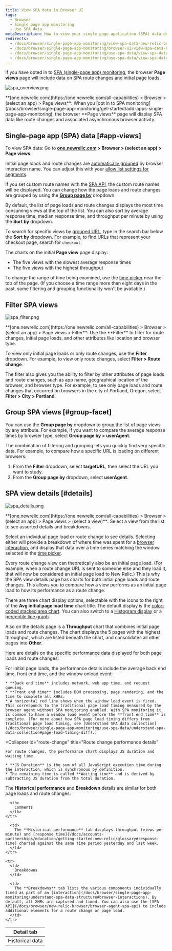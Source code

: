 ```yaml
---
title: View SPA data in Browser UI
tags:
  - Browser
  - Single page app monitoring
  - Use SPA data
metaDescription: How to view your single page application (SPA) data details in browser.
redirects:
  - /docs/browser/single-page-app-monitoring/view-spa-data-new-relic-browser
  - /docs/browser/single-page-app-monitoring/browser-ui/view-spa-data-new-relic-browser
  - /docs/browser/single-page-app-monitoring/use-spa-data/view-spa-data-new-relic-browser
  - /docs/browser/single-page-app-monitoring/use-spa-data/view-spa-data-new-relic-browser-ui
---
```





If you have opted in to [SPA (single-page app) monitoring](/docs/browser/single-page-app-monitoring/get-started/welcome-single-page-app-monitoring), the browser **Page views** page will include data on SPA route changes and initial page loads.

<img
  title="spa_overview.png"
  alt="spa_overview.png"
  src={browserSpaPageviews}
/>

<figcaption>
  **[one.newrelic.com](https://one.newrelic.com/all-capabilities) > Browser > (select an app) > Page views**: When you [opt in to SPA monitoring](/docs/browser/single-page-app-monitoring/get-started/add-apps-single-page-app-monitoring), the browser **Page views** page will display SPA data like route changes and associated asynchronous browser activity.
</figcaption>

## Single-page app (SPA) data [#app-views]

To view SPA data: Go to **[one.newrelic.com](https://one.newrelic.com/all-capabilities) > Browser > (select an app) > Page views**.

Initial page loads and route changes are [automatically grouped](/docs/browser/new-relic-browser/configuration/group-browser-metrics-urls#hierarchy) by browser interaction name. You can adjust this with your [allow list settings for segments](/docs/browser/new-relic-browser/installation-configuration/url-whitelists-grouping-browser-metrics).

If you set custom route names with the [SPA API](/docs/browser/new-relic-browser/browser-agent-spa-api), the custom route names will be displayed. You can change how the page loads and route changes are grouped by using the [**Group page by**](/docs/browser/single-page-app-monitoring/use-spa-data/view-spa-data-new-relic-browser#group-facet) dropdown.

By default, the list of page loads and route changes displays the most time consuming views at the top of the list. You can also sort by average response time, median response time, and throughput per minute by using the **Sort by** dropdown.

To search for specific views by [grouped URL](/docs/browser/new-relic-browser/configuration/group-browser-metrics-urls#hierarchy), type in the search bar below the **Sort by** dropdown. For example, to find URLs that represent your checkout page, search for `checkout`.

The charts on the initial **Page view** page display:

* The five views with the slowest average response times
* The five views with the highest throughput

To change the range of time being examined, use the [time picker](/docs/query-your-data/explore-query-data/dashboards/manage-your-dashboard/#dash-time-picker) near the top of the page. (If you choose a time range more than eight days in the past, some filtering and grouping functionality won't be available.)

## Filter SPA views

<img
  title="spa_filter.png"
  alt="spa_filter.png"
  src={browserSpaFilters}
/>

<figcaption>
  **[one.newrelic.com](https://one.newrelic.com/all-capabilities) > Browser > (select an app) > Page views > Filter**: Use the **Filter** to filter for route changes, initial page loads, and other attributes like location and browser type.
</figcaption>

To view only initial page loads or only route changes, use the **Filter** dropdown. For example, to view only route changes, select **Filter > Route change**.

The filter also gives you the ability to filter by other attributes of page loads and route changes, such as app name, geographical location of the browser, and browser type. For example, to see only page loads and route changes that occurred on browsers in the city of Portland, Oregon, select **Filter > City > Portland**.

## Group SPA views [#group-facet]

You can use the **Group page by** dropdown to group the list of page views by any attribute. For example, if you want to compare the average response times by browser type, select **Group page by > userAgent**.

The combination of filtering and grouping lets you quickly find very specific data. For example, to compare how a specific URL is loading on different browsers:

1. From the **Filter** dropdown, select **targetURL**, then select the URL you want to study.
2. From the **Group page by** dropdown, select **userAgent**.

## SPA view details [#details]

<img
  title="spa_details.png"
  alt="spa_details.png"
  src={browserPageviewDetails}
/>

<figcaption>
  **[one.newrelic.com](https://one.newrelic.com/all-capabilities) > Browser > (select an app) > Page views > (select a view)**: Select a view from the list to see assorted details and breakdowns.
</figcaption>

Select an individual page load or route change to see details. Selecting either will provide a breakdown of where time was spent for a [browser interaction](/docs/browser/single-page-app-monitoring/understand-spa-data-structure#browser-interactions), and display that data over a time series matching the window selected in the [time picker](/docs/query-your-data/explore-query-data/dashboards/manage-your-dashboard/#dash-time-picker).

Every route change view can theoretically also be an initial page load. (For example, when a route change URL is sent to someone else and they load it, that will now be considered an initial page load to New Relic.) This is why the SPA view details page has charts for both initial page loads and route changes. This allows you to compare how a view performs as an initial page load to how its performance as a route change.

There are three chart display options, selectable with the icons to the right of the **Avg initial page load time** chart title. The default display is the [color-coded stacked area chart](/docs/apm/new-relic-apm/ui-functions/standard-dashboard-features). You can also switch to a [Histogram display](/docs/apm/applications-menu/features/histograms-viewing-data-distribution) or a [percentile line graph](/docs/apm/applications-menu/features/percentiles-comparing-ranked-data).

Also on the details page is a **Throughput** chart that combines initial page loads and route changes. The chart displays the 5 pages with the highest throughput, which are listed beneath the chart, and consolidates all other pages into **Other**.

Here are details on the specific performance data displayed for both page loads and route changes:

<CollapserGroup>
  <Collapser
    id="page-load"
    title="Initial page load performance details"
  >
    For initial page loads, the performance details include the average back end time, front end time, and the window onload event:

    * **Back end time** includes network, web app time, and request queuing.
    * **Front end time** includes DOM processing, page rendering, and the time to complete all XHRs.
    * A horizontal red line shows when the window load event is fired. This corresponds to the traditional page load timing measured by the browser agent without SPA monitoring enabled. With SPA monitoring it is common to have a window load event before the **front end time** is complete. (For more about how SPA page load timing differs from traditional page load timing, see [Understand SPA data collection](/docs/browser/single-page-app-monitoring/use-spa-data/understand-spa-data-collection#page-load-timing-diff).)
  </Collapser>

  <Collapser
    id="route-change"
    title="Route change performance details"
  >
    For route changes, the performance chart displays JS duration and waiting time.

    * **JS Duration** is the sum of all JavaScript execution time during the interaction, which is synchronous by definition.
    * The remaining time is called **Waiting time** and is derived by subtracting JS duration from the total duration.
  </Collapser>
</CollapserGroup>

The **Historical performance** and **Breakdown** details are similar for both page loads and route changes:

<table>
  <thead>
    <tr>
      <th style={{ width: "150px" }}>
        Detail tab
      </th>

      <th>
        Comments
      </th>
    </tr>
  </thead>

  <tbody>
    <tr>
      <td>
        Historical data
      </td>

      <td>
        The **Historical performance** tab displays throughput (views per minute) and [response time](/docs/accounts-partnerships/education/getting-started-new-relic/glossary#response-time) charted against the same time period yesterday and last week.
      </td>
    </tr>

    <tr>
      <td>
        Breakdowns
      </td>

      <td>
        The **Breakdowns** tab lists the various components individually timed as part of an [interaction](/docs/browser/single-page-app-monitoring/understand-spa-data-structure#browser-interactions). By default, all XHRs are captured and timed. You can also use the [SPA API](/docs/browser/new-relic-browser/browser-agent-spa-api) to include additional elements for a route change or page load.
      </td>
    </tr>
  </tbody>
</table>

